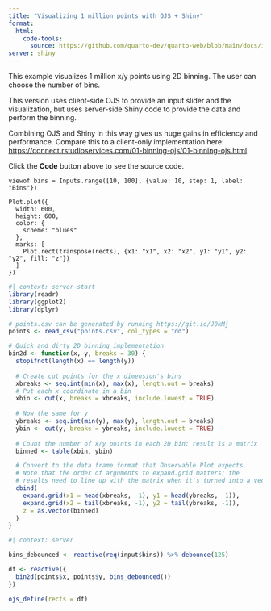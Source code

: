 ```yaml
---
title: "Visualizing 1 million points with OJS + Shiny"
format:
  html:
    code-tools: 
      source: https://github.com/quarto-dev/quarto-web/blob/main/docs/interactive/ojs/examples/_shiny/binning/binning-shiny-ojs.qmd
server: shiny
---
```


This example visualizes 1 million x/y points using 2D binning. The user can choose the number of bins.

This version uses client-side OJS to provide an input slider and the visualization, but uses server-side Shiny code to provide the data and perform the binning.

Combining OJS and Shiny in this way gives us huge gains in efficiency and performance. Compare this to a client-only implementation here: <https://connect.rstudioservices.com/01-binning-ojs/01-binning-ojs.html>.

Click the **Code** button above to see the source code.

```ojs
viewof bins = Inputs.range([10, 100], {value: 10, step: 1, label: "Bins"})
```

```ojs
Plot.plot({
  width: 600,
  height: 600,
  color: {
    scheme: "blues"
  },
  marks: [
    Plot.rect(transpose(rects), {x1: "x1", x2: "x2", y1: "y1", y2: "y2", fill: "z"})
  ]
})
```

```r
#| context: server-start
library(readr)
library(ggplot2)
library(dplyr)

# points.csv can be generated by running https://git.io/J0kMj
points <- read_csv("points.csv", col_types = "dd")

# Quick and dirty 2D binning implementation
bin2d <- function(x, y, breaks = 30) {
  stopifnot(length(x) == length(y))
  
  # Create cut points for the x dimension's bins
  xbreaks <- seq.int(min(x), max(x), length.out = breaks)
  # Put each x coordinate in a bin
  xbin <- cut(x, breaks = xbreaks, include.lowest = TRUE)
  
  # Now the same for y
  ybreaks <- seq.int(min(y), max(y), length.out = breaks)
  ybin <- cut(y, breaks = ybreaks, include.lowest = TRUE)
  
  # Count the number of x/y points in each 2D bin; result is a matrix
  binned <- table(xbin, ybin)

  # Convert to the data frame format that Observable Plot expects.
  # Note that the order of arguments to expand.grid matters; the
  # results need to line up with the matrix when it's turned into a vector
  cbind(
    expand.grid(x1 = head(xbreaks, -1), y1 = head(ybreaks, -1)),
    expand.grid(x2 = tail(xbreaks, -1), y2 = tail(ybreaks, -1)),
    z = as.vector(binned)
  )
}
```

```r
#| context: server

bins_debounced <- reactive(req(input$bins)) %>% debounce(125)

df <- reactive({
  bin2d(points$x, points$y, bins_debounced())
})

ojs_define(rects = df)
```
